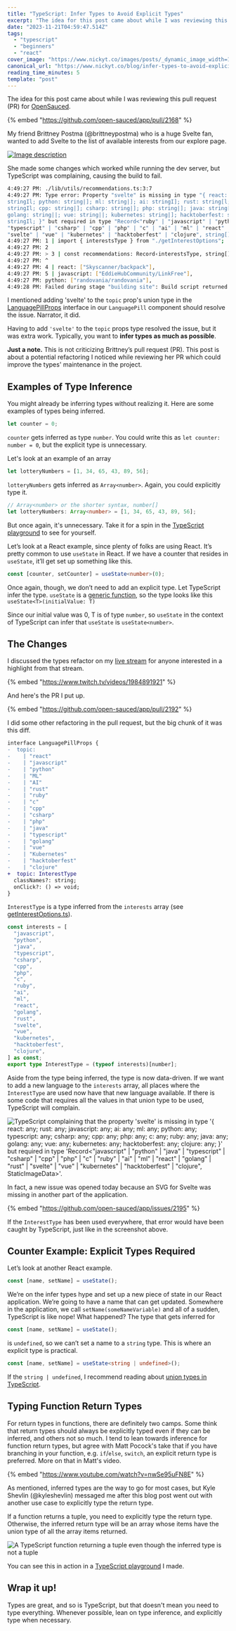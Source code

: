 ```yaml
---
title: "TypeScript: Infer Types to Avoid Explicit Types"
excerpt: "The idea for this post came about while I was reviewing this pull request (PR) for OpenSauced.       ..."
date: "2023-11-21T04:59:47.514Z"
tags:
  - "typescript"
  - "beginners"
  - "react"
cover_image: "https://www.nickyt.co/images/posts/_dynamic_image_width=1000,height=420,fit=cover,gravity=auto,format=auto_https%3A%2F%2Fdev-to-uploads.s3.amazonaws.com%2Fuploads%2Farticles%2Flijgw6h1zjd18tliwifs.png"
canonical_url: "https://www.nickyt.co/blog/infer-types-to-avoid-explicit-types-1pnn"
reading_time_minutes: 5
template: "post"
---
```


The idea for this post came about while I was reviewing this pull request (PR) for [OpenSauced](https://opensauced.pizza).

{% embed "https://github.com/open-sauced/app/pull/2168" %}

My friend Brittney Postma (@brittneypostma) who is a huge Svelte fan, wanted to add Svelte to the list of available interests from our explore page.

[![Image description](https://www.nickyt.co/images/posts/_uploads_articles_ua2d5toq5zw880dxdwlg.png)](https://app.opensauced.pizza/javascript/dashboard/filter/recent)

She made some changes which worked while running the dev server, but TypeScript was complaining, causing the build to fail.

```bash
4:49:27 PM: ./lib/utils/recommendations.ts:3:7
4:49:27 PM: Type error: Property "svelte" is missing in type "{ react: string[]; javascript:
stringIl; python: string|]; ml: string|]; ai: stringI]; rust: string[l; ruby: string[]; c:
stringIl; cpp: string|]; csharp: string|]; php: string|]; java: string[]; typescript: string|];
golang: string||; vue: string||; kubernetes: string|]; hacktoberfest: string|]; clojure:
stringIl; }" but required in type "Record<"ruby" | "javascript" | "python" | "java" ||
"typescript" | "csharp" | "cpp" | "php" | "c" | "ai" | "ml" | "react" | "golang" | "rust" |
"svelte" | "vue" | "kubernetes" | "hacktoberfest" | "clojure", string[]>".
4:49:27 PM: 1 | import { interestsType } from "./getInterestOptions";
4:49:27 PM: 2
4:49:27 PM: > 3 | const recommendations: Record‹interestsType, string[]> = {
4:49:27 PM: ^
4:49:27 PM: 4 | react: ["Skyscanner/backpack"],
4:49:27 PM: 5 | javascript: ["EddieHubCommunity/LinkFree"],
4:49:27 PM: python: ["randovania/randovania"],
4:49:28 PM: Failed during stage "building site": Build script returned non-zero exit code: 2
```

I mentioned adding 'svelte' to the `topic` prop's union type in the [LanguagePillProps](https://github.com/open-sauced/app/blob/00486f7b45c7e185208030422f675718724c1d4a/components/atoms/LanguagePill/LanguagePill.tsx#L24-L47) interface in our `LanguagePill` component should resolve the issue. Narrator, it did.

Having to add `'svelte'` to the `topic` props type resolved the issue, but it was extra work. Typically, you want to **infer types as much as possible**.

**Just a note.** This is not criticizing Brittney’s pull request (PR). This post is about a potential refactoring I noticed while reviewing her PR which could improve the types' maintenance in the project.

## Examples of Type Inference

You might already be inferring types without realizing it. Here are some examples of types being inferred.

```typescript
let counter = 0;
```

`counter` gets inferred as type `number`. You could write this as `let counter: number = 0`, but the explicit type is unnecessary.

Let's look at an example of an array

```typescript
let lotteryNumbers = [1, 34, 65, 43, 89, 56];
```

`lotteryNumbers` gets inferred as `Array<number>`. Again, you could explicitly type it.

```typescript
// Array<number> or the shorter syntax, number[]
let lotteryNumbers: Array<number> = [1, 34, 65, 43, 89, 56];
```

But once again, it's unnecessary. Take it for a spin in the [TypeScript playground](https://www.typescriptlang.org/play?#code/PTAEEsDsDMFMCd6wCagC4E8AOsIGdQBDSIxQjUAe2lEgFcBbAIwTwCgAbWNUDytNAgwA5Ri3gEAvKADaARgA0oAMwAWJQDYArEtXKlADgCcSrRoC6bNiFCwAHlg7gAxuDQcKmHEQLFS8cioaemZWTm4qNAALBAAZfkF4ETFWAC5QAEEyDAAeEPEAPlBpGXUVACZNHQrDU3MgA) to see for yourself.

Let’s look at a React example, since plenty of folks are using React. It’s pretty common to use `useState` in React. If we have a counter that resides in `useState`, it’ll get set up something like this.

```typescript
const [counter, setCounter] = useState<number>(0);
```

Once again, though, we don’t need to add an explicit type. Let TypeScript infer the type. `useState` is a [generic function](https://www.typescriptlang.org/docs/handbook/2/generics.html), so the type looks like this `useState<T>(initialValue: T)`

Since our initial value was 0, T is of type `number`, so `useState` in the context of TypeScript can infer that `useState` is `useState<number>`.

## The Changes

I discussed the types refactor on my [live stream](https://nickyt.live) for anyone interested in a highlight from that stream.

{% embed "https://www.twitch.tv/videos/1984891921" %}

And here's the PR I put up.

{% embed "https://github.com/open-sauced/app/pull/2192" %}

I did some other refactoring in the pull request, but the big chunk of it was this diff.

```diff
interface LanguagePillProps {
-  topic:
-    | "react"
-    | "javascript"
-    | "python"
-    | "ML"
-    | "AI"
-    | "rust"
-    | "ruby"
-    | "c"
-    | "cpp"
-    | "csharp"
-    | "php"
-    | "java"
-    | "typescript"
-    | "golang"
-    | "vue"
-    | "Kubernetes"
-    | "hacktoberfest"
-    | "clojure"
+  topic: InterestType
  classNames?: string;
  onClick?: () => void;
}
```

`InterestType` is a type inferred from the `interests` array (see [getInterestOptions.ts](https://github.com/open-sauced/app/blob/beta/lib/utils/getInterestOptions.ts#L1-L22)).

```typescript
const interests = [
  "javascript",
  "python",
  "java",
  "typescript",
  "csharp",
  "cpp",
  "php",
  "c",
  "ruby",
  "ai",
  "ml",
  "react",
  "golang",
  "rust",
  "svelte",
  "vue",
  "kubernetes",
  "hacktoberfest",
  "clojure",
] as const;
export type InterestType = (typeof interests)[number];
```

Aside from the type being inferred, the type is now data-driven. If we want to add a new language to the `interests` array, all places where the `InterestType` are used now have that new language available. If there is some code that requires all the values in that union type to be used, TypeScript will complain.

![TypeScript complaining that the property 'svelte' is missing in type '{ react: any; rust: any; javascript: any; ai: any; ml: any; python: any; typescript: any; csharp: any; cpp: any; php: any; c: any; ruby: any; java: any; golang: any; vue: any; kubernetes: any; hacktoberfest: any; clojure: any; }' but required in type 'Record<"javascript" | "python" | "java" | "typescript" | "csharp" | "cpp" | "php" | "c" | "ruby" | "ai" | "ml" | "react" | "golang" | "rust" | "svelte" | "vue" | "kubernetes" | "hacktoberfest" | "clojure", StaticImageData>'.](https://www.nickyt.co/images/posts/_uploads_articles_wub4v6h58nxn41l60te0.png)

In fact, a new issue was opened today because an SVG for Svelte was missing in another part of the application.

{% embed "https://github.com/open-sauced/app/issues/2195" %}

If the `InterestType` has been used everywhere, that error would have been caught by TypeScript, just like in the screenshot above.

## Counter Example: Explicit Types Required

Let’s look at another React example.

```typescript
const [name, setName] = useState();
```

We’re on the infer types hype and set up a new piece of state in our React application. We’re going to have a name that can get updated. Somewhere in the application, we call `setName(someNameVariable)` and all of a sudden, TypeScript is like nope! What happened? The type that gets inferred for

```typescript
const [name, setName] = useState();
```

is `undefined`, so we can’t set a name to a `string` type. This is where an explicit type is practical.

```typescript
const [name, setName] = useState<string | undefined>();
```

If the `string | undefined`, I recommend reading about [union types in TypeScript](https://www.typescriptlang.org/docs/handbook/unions-and-intersections.html#union-types).

## Typing Function Return Types

For return types in functions, there are definitely two camps. Some think that return types should always be explicitly typed even if they can be inferred, and others not so much. I tend to lean towards inference for function return types, but agree with Matt Pocock's take that if you have branching in your function, e.g. `if`/`else`, `switch`, an explicit return type is preferred. More on that in Matt's video.

{% embed "https://www.youtube.com/watch?v=nwSe95uFN8E" %}

As mentioned, inferred types are the way to go for most cases, but Kyle Shevlin (@kyleshevlin) messaged me after this blog post went out with another use case to explicitly type the return type.

If a function returns a tuple, you need to explicitly type the return type. Otherwise, the inferred return type will be an array whose items have the union type of all the array items returned.

![A TypeScript function returning a tuple even though the inferred type is not a tuple](https://www.nickyt.co/images/posts/_uploads_articles_uhql5ip1rr8657kj46cy.png)

You can see this in action in a [TypeScript playground](https://www.typescriptlang.org/play?#code/PTAEDkHtQUwDwA4BsCWBjFAXUmCeCZQBbGAQwDsBnUAd0LQoHJtMYkkcALFan0UnAFdkhGlk6gAJjABmKcjEk58MSgCgQoAJLYATjEyDdVfuX67dpXLXFc+KIsnRZlBADSgAFOUFEARjC6oAA+Xp4AlKAAvAB8oABukCiS4eEA2gC6ajKC5GiYKJBm+obGAIIAKsJIMABiufmF5FCYAOqQugDW8gDmEaAA3mqgoCVGZmkADB79sYMAvhmgavNqGmBlZvBOGHoG466EPYKkluSsqvxCIqABvaP7xorrNpgSb-Qd+vmHlB5pPn8gRmkTmiWSWRyeQKRQepXIlWqdQaMPIEQAXKAAb4AroQdE4uDJEshiMxsYsdMvKC4gNFst5kA) I made.

## Wrap it up!

Types are great, and so is TypeScript, but that doesn't mean you need to type everything. Whenever possible, lean on type inference, and explicitly type when necessary.
